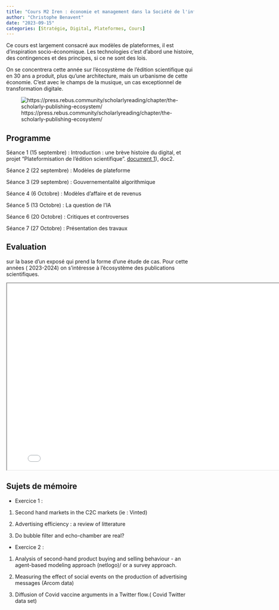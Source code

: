 ```yaml
---
title: "Cours M2 Iren : économie et management dans la Société de l'information "
author: "Christophe Benavent"
date: "2023-09-15"
categories: [Stratégie, Digital, Plateformes, Cours]
---
```


Ce cours est largement consacré aux modèles de plateformes, il est d'inspiration socio-économique. Les technologies c'est d'abord une histoire, des contingences et des principes, si ce ne sont des lois.

On se concentrera cette année sur l'écosystème de l'édition scientifique qui en 30 ans a produit, plus qu'une architecture, mais un urbanisme de cette économie. C'est avec le champs de la musique, un cas exceptionnel de transformation digitale.

![https://press.rebus.community/scholarlyreading/chapter/the-scholarly-publishing-ecosystem/](image14.jpg)

## Programme

Séance 1 (15 septembre) : Introduction : une brève histoire du digital, et projet "Plateformisation de l'édition scientifique". [document 1](https://press.rebus.community/scholarlyreading/chapter/the-scholarly-publishing-ecosystem/)), doc2.

Séance 2 (22 septembre) : Modèles de plateforme

Séance 3 (29 septembre) : Gouvernementalité algorithmique

Séance 4 (6 Octobre) : Modèles d'affaire et de revenus

Séance 5 (13 Octobre) : La question de l'IA

Séance 6 (20 Octobre) : Critiques et controverses

Séance 7 (27 Octobre) : Présentation des travaux

## Evaluation

sur la base d'un exposé qui prend la forme d'une étude de cas. Pour cette années ( 2023-2024) on s'intéresse à l'écosystème des publications scientifiques.


```{=html}
<iframe width="800" height="500" src="PlateformeCours1.pdf" title="cours"></iframe>
```


## Sujets de mémoire

- Exercice 1 :

1) Second hand markets in the C2C markets (ie : Vinted)

2) Advertising efficiency : a review of litterature

3) Do bubble filter and echo-chamber are real?

- Exercice 2 :

1) Analysis of second-hand product buying and selling behaviour - an agent-based modeling approach (netlogo)/ or a survey approach.

2) Measuring the effect of social events on the production of advertising messages (Arcom data)

3) Diffusion of Covid vaccine arguments in a Twitter flow.( Covid Twitter data set)
